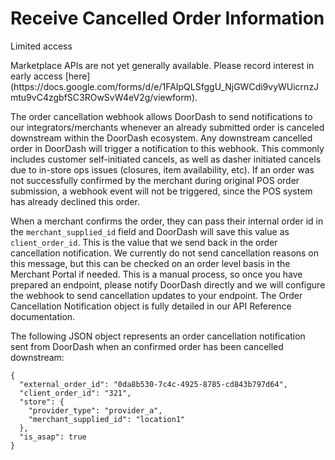 # Receive Cancelled Order Information

Limited access

<Warning>
Marketplace APIs are not yet generally available. Please record interest in early access [here](https://docs.google.com/forms/d/e/1FAIpQLSfggU_NjGWCdi9vyWUicrnzJmtu9vC4zgbfSC3ROwSvW4eV2g/viewform).
</Warning>

The order cancellation webhook allows DoorDash to send notifications to our integrators/merchants whenever an already submitted order is canceled downstream within the DoorDash ecosystem. Any downstream cancelled order in DoorDash will trigger a notification to this webhook. This commonly includes customer self-initiated cancels, as well as dasher initiated cancels due to in-store ops issues (closures, item availability, etc). If an order was not successfully confirmed by the merchant during original POS order submission, a webhook event will not be triggered, since the POS system has already declined this order.

When a merchant confirms the order, they can pass their internal order id in the `merchant_supplied_id` field and DoorDash will save this value as `client_order_id`. This is the value that we send back in the order cancellation notification. We currently do not send cancellation reasons on this message, but this can be checked on an order level basis in the Merchant Portal if needed. This is a manual process, so once you have prepared an endpoint, please notify DoorDash directly and we will configure the webhook to send cancellation updates to your endpoint. The Order Cancellation Notification object is fully detailed in our API Reference documentation.

The following JSON object represents an order cancellation notification sent from DoorDash when an confirmed order has been cancelled downstream:

```
{  
  "external_order_id": "0da8b530-7c4c-4925-8785-cd843b797d64",  
  "client_order_id": "321",  
  "store": {  
    "provider_type": "provider_a",  
    "merchant_supplied_id": "location1"  
  },  
  "is_asap": true  
}  

```

